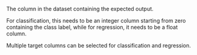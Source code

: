 The column in the dataset containing the expected output.

For classification, this needs to be an integer column starting from zero containing the class label, while for regression, it needs to be a float column.

Multiple target columns can be selected for classification and regression.